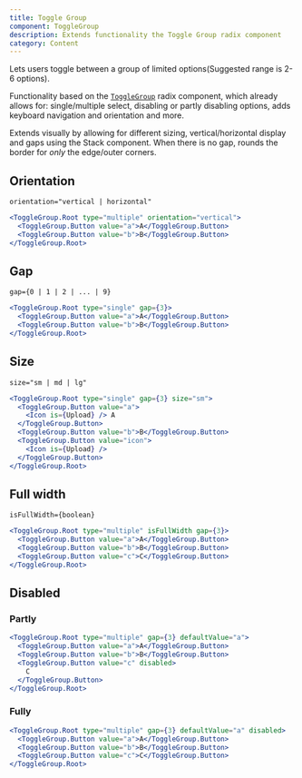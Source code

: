 ```yaml
---
title: Toggle Group
component: ToggleGroup
description: Extends functionality the Toggle Group radix component
category: Content
---
```


Lets users toggle between a group of limited options(Suggested range is 2-6 options).

Functionality based on the [`ToggleGroup`](https://www.radix-ui.com/docs/primitives/components/toggle-group) radix component, which already allows for: single/multiple select, disabling or partly disabling options, adds keyboard navigation and orientation and more.

Extends visually by allowing for different sizing, vertical/horizontal display and gaps using the Stack component. When there is no gap, rounds the border for _only_ the edge/outer corners.

## Orientation

`orientation="vertical | horizontal"`

```jsx preview
<ToggleGroup.Root type="multiple" orientation="vertical">
  <ToggleGroup.Button value="a">A</ToggleGroup.Button>
  <ToggleGroup.Button value="b">B</ToggleGroup.Button>
</ToggleGroup.Root>
```

## Gap

`gap={0 | 1 | 2 | ... | 9}`

```jsx preview
<ToggleGroup.Root type="single" gap={3}>
  <ToggleGroup.Button value="a">A</ToggleGroup.Button>
  <ToggleGroup.Button value="b">B</ToggleGroup.Button>
</ToggleGroup.Root>
```

## Size

`size="sm | md | lg"`

```jsx preview
<ToggleGroup.Root type="single" gap={3} size="sm">
  <ToggleGroup.Button value="a">
    <Icon is={Upload} /> A
  </ToggleGroup.Button>
  <ToggleGroup.Button value="b">B</ToggleGroup.Button>
  <ToggleGroup.Button value="icon">
    <Icon is={Upload} />
  </ToggleGroup.Button>
</ToggleGroup.Root>
```

## Full width

`isFullWidth={boolean}`

```jsx preview
<ToggleGroup.Root type="multiple" isFullWidth gap={3}>
  <ToggleGroup.Button value="a">A</ToggleGroup.Button>
  <ToggleGroup.Button value="b">B</ToggleGroup.Button>
  <ToggleGroup.Button value="c">C</ToggleGroup.Button>
</ToggleGroup.Root>
```

## Disabled

### Partly

```jsx preview
<ToggleGroup.Root type="multiple" gap={3} defaultValue="a">
  <ToggleGroup.Button value="a">A</ToggleGroup.Button>
  <ToggleGroup.Button value="b">B</ToggleGroup.Button>
  <ToggleGroup.Button value="c" disabled>
    C
  </ToggleGroup.Button>
</ToggleGroup.Root>
```

### Fully

```jsx preview
<ToggleGroup.Root type="multiple" gap={3} defaultValue="a" disabled>
  <ToggleGroup.Button value="a">A</ToggleGroup.Button>
  <ToggleGroup.Button value="b">B</ToggleGroup.Button>
  <ToggleGroup.Button value="c">C</ToggleGroup.Button>
</ToggleGroup.Root>
```
